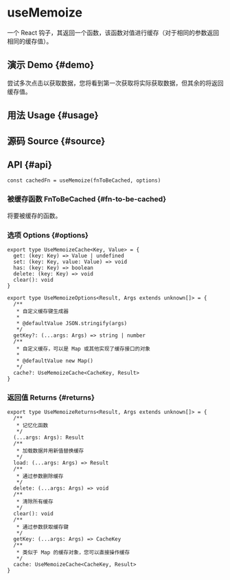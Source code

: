 # useMemoize


<HooksType category="Utilities" />

一个 React 钩子，其返回一个函数，该函数对值进行缓存（对于相同的参数返回相同的缓存值）。

## 演示 Demo \{#demo}

尝试多次点击以获取数据，您将看到第一次获取将实际获取数据，但其余的将返回缓存值。


<App />

## 用法 Usage \{#usage}



## 源码 Source \{#source}


<Source />

## API \{#api}

```tsx
const cachedFn = useMemoize(fnToBeCached, options)
```

### 被缓存函数 FnToBeCached \{#fn-to-be-cached}

将要被缓存的函数。

### 选项 Options \{#options}

```tsx
export type UseMemoizeCache<Key, Value> = {
  get: (key: Key) => Value | undefined
  set: (key: Key, value: Value) => void
  has: (key: Key) => boolean
  delete: (key: Key) => void
  clear(): void
}

export type UseMemoizeOptions<Result, Args extends unknown[]> = {
  /**
   * 自定义缓存键生成器
   *
   * @defaultValue JSON.stringify(args)
   */
  getKey?: (...args: Args) => string | number
  /**
   * 自定义缓存，可以是 Map 或其他实现了缓存接口的对象
   *
   * @defaultValue new Map()
   */
  cache?: UseMemoizeCache<CacheKey, Result>
}
```

### 返回值 Returns \{#returns}

```tsx
export type UseMemoizeReturns<Result, Args extends unknown[]> = {
  /**
   * 记忆化函数
   */
  (...args: Args): Result
  /**
   * 加载数据并用新值替换缓存
   */
  load: (...args: Args) => Result
  /**
   * 通过参数删除缓存
   */
  delete: (...args: Args) => void
  /**
   * 清除所有缓存
   */
  clear(): void
  /**
   * 通过参数获取缓存键
   */
  getKey: (...args: Args) => CacheKey
  /**
   * 类似于 Map 的缓存对象，您可以直接操作缓存
   */
  cache: UseMemoizeCache<CacheKey, Result>
}
```

